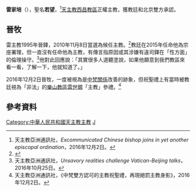 '''雷家培'''（{{bd|1970年|6月||}}），聖名'''若望'''，<ref>天主教亞洲通訊社，''Excommunicated Chinese bishop joins in yet another episcopal ordination''，2016年12月2日。</ref>[[天主教西昌教區|天主教西昌教區]]正權主教，獲教廷和北京雙方承認。

==晉牧==
雷主教1995年晉鐸，2010年11月8日當選為候任主教。<ref>{{Cite web |url=http://www.sctzj.com/detail.asp?id=302 |title=雷家培神父当选为西昌教区正权主教 |accessdate=2016-12-02 |archive-date=2017-12-01 |archive-url=https://web.archive.org/web/20171201040856/http://www.sctzj.com/detail.asp?id=302 |dead-url=no }}</ref>教廷在2015年任命他為宗座署理，但一直沒有任命他為主教，有傳言指原因或其涉嫌有違司鐸在「性方面」的倫理操守。<ref>天主教亞洲通訊社，''Unsavory realities challenge Vatican-Beijing talks''，2016年10月25日。</ref>他對此回應說：「其實很多人道聽塗說，如果他願意到我們教區來看一看，了解一下，他就知道了。」{{or|另一方面，他在2011年因穿著祭披在台上唱[[紅歌|紅歌]]的褻瀆行為，令全國許多教友反感。}}

2016年12月2日晉牧，一度被視為是[[中梵關係|中梵關係]]改善的跡象，但祝聖禮上有當時被教廷視為「非法」的[[天主教樂山教區|樂山教區]][[雷世銀|雷世銀]]「主教」參禮。<ref>天主教亞洲通訊社，《中梵雙方認可的主教祝聖禮，再現絕罰主教身影》，2016年12月2日。</ref>

==參考資料==
{{reflist}}

[[Category:中華人民共和國天主教主教|Category:中華人民共和國天主教主教]]
[[Category:雷姓|J]]